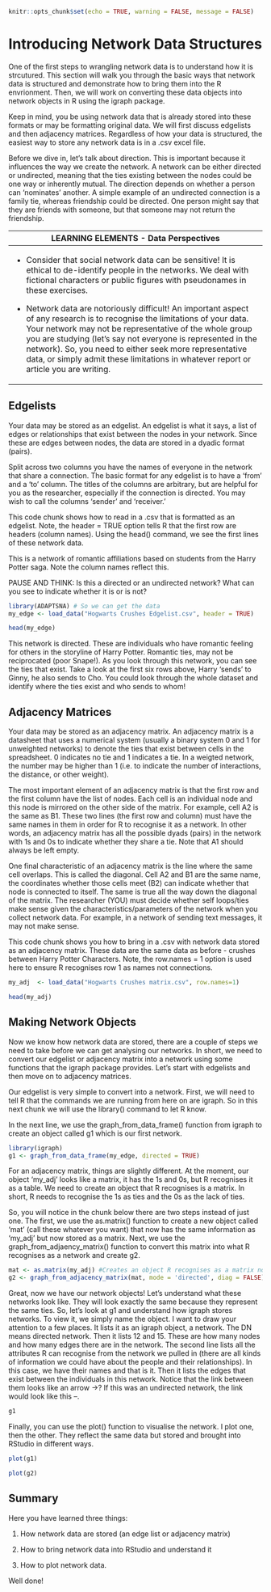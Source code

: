 ```r
knitr::opts_chunk$set(echo = TRUE, warning = FALSE, message = FALSE)
```

# Introducing Network Data Structures

One of the first steps to wrangling network data is to understand how it is strcutured. This section will walk you through the basic ways that network data is structured and demonstrate how to bring them into the R envrionment. Then, we will work on converting these data objects into network objects in R using the igraph package.

Keep in mind, you be using network data that is already stored into these formats or may be formatting original data. We will first discuss edgelists and then adjacency matrices. Regardless of how your data is structured, the easiest way to store any network data is in a .csv excel file. 

Before we dive in, let's talk about direction. This is important because it influences the way we create the network. A network can be either directed or undirected, meaning that the ties existing between the nodes could be one way or inherently mutual. The direction depends on whether a person can 'nominates' another. A simple example of an undirected connection is a family tie, whereas friendship could be directed. One person might say that they are friends with someone, but that someone may not return the friendship.

+---------------------------------------------------------------------------------------------------------------------------------------------------------------------------------------------------------------------------------------------------------------------------------------------------------------------------------------------------------------------------------------------------------+
| LEARNING ELEMENTS - Data Perspectives                                                                                                                                                                                                                                                                                                                                                                   |
+=========================================================================================================================================================================================================================================================================================================================================================================================================+
| -   Consider that social network data can be sensitive! It is ethical to de-identify people in the networks. We deal with fictional characters or public figures with pseudonames in these exercises.                                                                                                                                                                                                   |
|                                                                                                                                                                                                                                                                                                                                                                                                         |
| -   Network data are notoriously difficult! An important aspect of any research is to recognise the limitations of your data. Your network may not be representative of the whole group you are studying (let's say not everyone is represented in the network). So, you need to either seek more representative data, or simply admit these limitations in whatever report or article you are writing. |
+---------------------------------------------------------------------------------------------------------------------------------------------------------------------------------------------------------------------------------------------------------------------------------------------------------------------------------------------------------------------------------------------------------+

## Edgelists

Your data may be stored as an edgelist. An edgelist is what it says, a list of edges or relationships that exist between the nodes in your network. Since these are edges between nodes, the data are stored in a dyadic format (pairs).

Split across two columns you have the names of everyone in the network that share a connection. The basic format for any edgelist is to have a 'from' and a 'to' column. The titles of the columns are arbitrary, but are helpful for you as the researcher, especially if the connection is directed. You may wish to call the columns 'sender' and 'receiver.'

This code chunk shows how to read in a .csv that is formatted as an edgelist. Note, the header = TRUE option tells R that the first row are headers (column names). Using the head() command, we see the first lines of these network data.

This is a network of romantic affiliations based on students from the Harry Potter saga. Note the column names reflect this.

PAUSE AND THINK: Is this a directed or an undirected network? What can you see to indicate whether it is or is not?

```r
library(ADAPTSNA) # So we can get the data
my_edge <- load_data("Hogwarts Crushes Edgelist.csv", header = TRUE)

head(my_edge)
```

This network is directed. These are individuals who have romantic feeling for others in the storyline of Harry Potter. Romantic ties, may not be reciprocated (poor Snape!). As you look through this network, you can see the ties that exist. Take a look at the first six rows above, Harry 'sends' to Ginny, he also sends to Cho. You could look through the whole dataset and identify where the ties exist and who sends to whom!

## Adjacency Matrices

Your data may be stored as an adjacency matrix. An adjacency matrix is a datasheet that uses a numerical system (usually a binary system 0 and 1 for unweighted networks) to denote the ties that exist between cells in the spreadsheet. 0 indicates no tie and 1 indicates a tie. In a weigted network, the number may be higher than 1 (i.e. to indicate the number of interactions, the distance, or other weight).

The most important element of an adjacency matrix is that the first row and the first column have the list of nodes. Each cell is an individual node and this node is mirrored on the other side of the matrix. For example, cell A2 is the same as B1. These two lines (the first row and column) must have the same names in them in order for R to recognise it as a network. In other words, an adjacency matrix has all the possible dyads (pairs) in the network with 1s and 0s to indicate whether they share a tie. Note that A1 should always be left empty.

One final characteristic of an adjacency matrix is the line where the same cell overlaps. This is called the diagonal. Cell A2 and B1 are the same name, the coordinates whether those cells meet (B2) can indicate whether that node is connected to itself. The same is true all the way down the diagonal of the matrix. The researcher (YOU) must decide whether self loops/ties make sense given the characteristics/parameters of the network when you collect network data. For example, in a network of sending text messages, it may not make sense.

This code chunk shows you how to bring in a .csv with network data stored as an adjacency matrix. These data are the same data as before - crushes between Harry Potter Characters. Note, the row.names = 1 option is used here to ensure R recognises row 1 as names not connections.

```r
my_adj  <- load_data("Hogwarts Crushes matrix.csv", row.names=1)

head(my_adj)
```

## Making Network Objects

Now we know how network data are stored, there are a couple of steps we need to take before we can get analysing our networks. In short, we need to convert our edgelist or adjacency matrix into a network using some functions that the igraph package provides. Let's start with edgelists and then move on to adjacency matrices.

Our edgelist is very simple to convert into a network. First, we will need to tell R that the commands we are running from here on are igraph. So in this next chunk we will use the library() command to let R know.

In the next line, we use the graph_from_data_frame() function from igraph to create an object called g1 which is our first network.

```r
library(igraph)
g1 <- graph_from_data_frame(my_edge, directed = TRUE)
```

For an adjacency matrix, things are slightly different. At the moment, our object 'my_adj' looks like a matrix, it has the 1s and 0s, but R recognises it as a table. We need to create an object that R recognises is a matrix. In short, R needs to recognise the 1s as ties and the 0s as the lack of ties.

So, you will notice in the chunk below there are two steps instead of just one. The first, we use the as.matrix() function to create a new object called 'mat' (call these whatever you want) that now has the same information as 'my_adj' but now stored as a matrix. Next, we use the graph_from_adjaency_matrix() function to convert this matrix into what R recognises as a network and create g2.

```r
mat <- as.matrix(my_adj) #Creates an object R recognises as a matrix not a table. 
g2 <- graph_from_adjacency_matrix(mat, mode = 'directed', diag = FALSE)
```

Great, now we have our network objects! Let's understand what these networks look like. They will look exactly the same because they represent the same ties. So, let's look at g1 and understand how igraph stores networks. To view it, we simply name the object. I want to draw your attention to a few places. It lists it as an igraph object, a network. The DN means directed network. Then it lists 12 and 15. These are how many nodes and how many edges there are in the network. The second line lists all the attributes R can recognise from the network we pulled in (there are all kinds of information we could have about the people and their relationships). In this case, we have their names and that is it. Then it lists the edges that exist between the individuals in this network. Notice that the link between them looks like an arrow -\>? If this was an undirected network, the link would look like this --.

```r
g1
```

Finally, you can use the plot() function to visualise the network. I plot one, then the other. They reflect the same data but stored and brought into RStudio in different ways.

```r
plot(g1)
```

```r
plot(g2)
```

## Summary

Here you have learned three things:

1.  How network data are stored (an edge list or adjacency matrix)

2.  How to bring network data into RStudio and understand it

3.  How to plot network data.

Well done!
